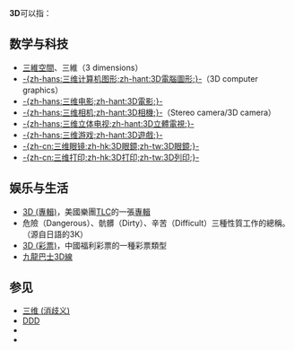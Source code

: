{{DisambigNav|3|D}}
'''3D'''可以指：

== 数学与科技 ==

*[[三維空間|三維空間]]、三維（3 dimensions）
*[[三维计算机图形|-{zh-hans:三维计算机图形;zh-hant:3D電腦圖形;}-]]（3D computer graphics）
*[[3D電影|-{zh-hans:三维电影;zh-hant:3D電影;}-]]
*[[三维相机|-{zh-hans:三维相机;zh-hant:3D相機;}-]]（Stereo camera/3D camera）
*[[3D立體電視|-{zh-hans:三维立体电视;zh-hant:3D立體電視;}-]]
*[[三维游戏|-{zh-hans:三维游戏;zh-hant:3D遊戲;}-]]
*[[3D眼鏡|-{zh-cn:三维眼镜;zh-hk:3D眼鏡;zh-tw:3D眼鏡;}-]]
*[[3D打印|-{zh-cn:三维打印;zh-hk:3D打印;zh-tw:3D列印;}-]]

== 娱乐与生活 ==
*[[3D_(專輯)|3D (專輯)]]，美國樂團[[TLC_(樂團)|TLC]]的一張[[音樂專輯|專輯]]
*危險（Dangerous）、骯髒（Dirty）、辛苦（Difficult）三種性質工作的總稱。（源自日語的3K）
*[[3D_(彩票)|3D (彩票)]]，中國福利彩票的一種彩票類型
*[[九龍巴士3D線|九龍巴士3D線]]

== 参见 ==

* [[三维_(消歧义)|三维 (消歧义)]]
* [[DDD_(消歧义)|DDD]]
* {{Lookfrom|3D}}
* {{Intitle|3D}}

{{disambig}}